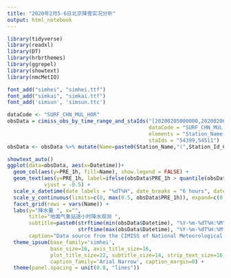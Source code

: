 ```yaml
---
title: "2020年2月5-6日北京降雪实况分析"
output: html_notebook
---
```


```r
library(tidyverse)
library(readxl)
library(DT)
library(hrbrthemes)
library(ggrepel)
library(showtext)
library(nmcMetIO)

font_add("simhei", "simhei.ttf")
font_add("simkai", "simkai.ttf")
font_add('simsun', 'simsun.ttc')
```


```r
dataCode <- "SURF_CHN_MUL_HOR"
obsData = cimiss_obs_by_time_range_and_staIds("[20200205000000,20200206120000]", 
                                              dataCode = "SURF_CHN_MUL_HOR",
                                              elements = "Station_Name,Station_Id_C,Lat,Lon,Alti,Datetime,PRE_1h",
                                              staIds = "54399,54511")
obsData <- obsData %>% mutate(Name=paste0(Station_Name,"(",Station_Id_C,")"))
```

```r
showtext_auto()
ggplot(data=obsData, aes(x=Datetime))+
  geom_col(aes(y=PRE_1h, fill=Name), show.legend = FALSE) + 
  geom_text(aes(y=PRE_1h, label=ifelse(obsData$PRE_1h > quantile(obsData$PRE_1h, 0.9),as.character(obsData$PRE_1h),'')), 
            vjust = -0.5) +
  scale_x_datetime(date_labels = "%dT%H", date_breaks = "6 hours", date_minor_breaks="1 hours", expand=c(0,0)) +
  scale_y_continuous(limits=c(0, max(0.5, obsData$PRE_1h)), expand=c(0, 0)) + 
  facet_grid(rows = vars(Name)) + 
  labs(y="降水量 ", x="",
       title="地面气象站逐小时降水观测 ",
       subtitle=paste0(strftime(min(obsData$Datetime), "%Y-%m-%dT%H:%M", tz="GMT"), ' 至 ',
                       strftime(max(obsData$Datetime), "%Y-%m-%dT%H:%M", tz="GMT"), ' 时(UTC)逐1小时累积降水量观测 '),
       caption="Data source from the CIMISS of National Meteorological Information Center. \n Producted by National Meteorological Center of CMA.") +
  theme_ipsum(base_family='simhei', 
              base_size=16, axis_title_size=16,
              plot_title_size=22, subtitle_size=14, strip_text_size=16,
              caption_family='Arial Narrow', caption_margin=0) +
  theme(panel.spacing = unit(0.8, "lines"))
```
